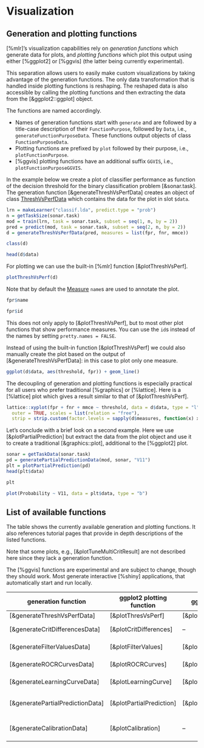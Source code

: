 # Visualization

## Generation and plotting functions
[%mlr]'s visualization capabilities rely on *generation functions* which generate data for
plots, and *plotting functions* which plot this output using either [%ggplot2] or [%ggvis]
(the latter being currently experimental).

This separation allows users to easily make custom visualizations by
taking advantage of the generation functions. The only data transformation that is handled inside
plotting functions is reshaping. The reshaped data is also accessible by calling the plotting
functions and then extracting the data from the [&ggplot2::ggplot] object.

The functions are named accordingly.

* Names of generation functions start with `generate` and are followed by a title-case description of
  their `FunctionPurpose`, followed by `Data`, i.e., `generateFunctionPurposeData`.
  These functions output objects of class `FunctionPurposeData`.
* Plotting functions are prefixed by `plot` followed by their purpose, i.e., `plotFunctionPurpose`.
* [%ggvis] plotting functions have an additional suffix `GGVIS`, i.e., `plotFunctionPurposeGGVIS`.

In the example below we create a plot of classifier performance as function of the decision
threshold for the binary classification problem [&sonar.task].
The generation function [&generateThreshVsPerfData] creates an object of class
[ThreshVsPerfData](&generateThreshVsPerfData) which contains the data for the plot in slot
`$data`.

```r
lrn = makeLearner("classif.lda", predict.type = "prob")
n = getTaskSize(sonar.task)
mod = train(lrn, task = sonar.task, subset = seq(1, n, by = 2))
pred = predict(mod, task = sonar.task, subset = seq(2, n, by = 2))
d = generateThreshVsPerfData(pred, measures = list(fpr, fnr, mmce))

class(d)

head(d$data)
```

For plotting we can use the built-in [%mlr] function [&plotThreshVsPerf].

```r
plotThreshVsPerf(d)
```

Note that by default the [Measure](&makeMeasure) `name`s are used to annotate the plot.
```r
fpr$name

fpr$id
```
This does not only apply to [&plotThreshVsPerf], but to most other plot functions that
show performance measures.
You can use the `id`s instead of the names by setting `pretty.names = FALSE`.


Instead of using the built-in function [&plotThreshVsPerf] we could also manually create the plot
based on the output of [&generateThreshVsPerfData]: in this case to plot only one measure.

```r
ggplot(d$data, aes(threshold, fpr)) + geom_line()
```

The decoupling of generation and plotting functions is especially practical for all users
who prefer traditional [%graphics] or [%lattice]. Here is a [%lattice] plot which gives a
result similar to that of [&plotThreshVsPerf].


```r
lattice::xyplot(fpr + fnr + mmce ~ threshold, data = d$data, type = "l", ylab = "performance",
  outer = TRUE, scales = list(relation = "free"),
  strip = strip.custom(factor.levels = sapply(d$measures, function(x) x$name)))
```


Let's conclude with a brief look on a second example.
Here we use [&plotPartialPrediction] but extract the data from the plot object and use it
to create a traditional [&graphics::plot], additional to the [%ggplot2] plot.

```r
sonar = getTaskData(sonar.task)
pd = generatePartialPredictionData(mod, sonar, "V11")
plt = plotPartialPrediction(pd)
head(plt$data)

plt
```

```r
plot(Probability ~ V11, data = plt$data, type = "b")
```


## List of available functions
The table shows the currently available generation and plotting functions.
It also references tutorial pages that provide in depth descriptions of the listed functions.

Note that some plots, e.g., [&plotTuneMultiCritResult] are not described here since they lack
a generation function.

The [%ggvis] functions are experimental and are subject to change, though they should work.
Most generate interactive [%shiny] applications, that automatically start and run locally.

| generation function              | ggplot2 plotting function | ggvis plotting function       | tutorial page                                             |
| -------------------------------- | ------------------------- | ----------------------------- | --------------------------------------------------------- |
| [&generateThreshVsPerfData]      | [&plotThresVsPerf]        | [&plotThreshVsPerfGGVIS]      | [Performance](performance.md)                             |
| [&generateCritDifferencesData]   | [&plotCritDifferences]    | --                            | [Benchmark Experiments](benchmark_experiments.md)         |
| [&generateFilterValuesData]      | [&plotFilterValues]       | [&plotFilterValuesGGVIS]      | [Feature Selection](feature_selection.md)                 |
| [&generateROCRCurvesData]        | [&plotROCRCurves]         | [&plotROCRCurvesGGVIS]        | [ROC Analysis](roc_analysis.md)                           |
| [&generateLearningCurveData]     | [&plotLearningCurve]      | [&plotLearningCurveGGVIS]     | [Learning Curves](learning_curve.md)                       |
| [&generatePartialPredictionData] | [&plotPartialPrediction]  | [&plotPartialPredictionGGVIS] | [Partial Prediction Plots](partial_prediction.md)         |
| [&generateCalibrationData]       | [&plotCalibration]        | --                            | [Classifier Calibration Plots](classifier_calibration.md) |
